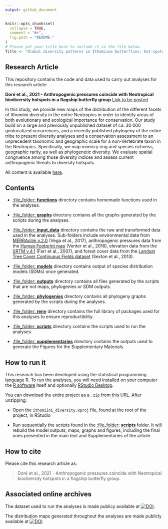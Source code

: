 ```yaml
---
output: github_document
---
```


<!-- README.md is generated from README.Rmd. Please edit that file -->

```r
knitr::opts_chunk$set(
  collapse = TRUE,
  comment = "#>",
  fig.path = "README-"
)
# Please put your title here to include it in the file below.
Title <- "Global diversity patterns in Ithomiine butterflies: hot-spots and threats from anthropogenic pressures"
```

## Research Article

This repository contains the code and data used to carry out analyses for this research article:

__Doré et al., 2021 - Anthropogenic pressures coincide with Neotropical biodiversity hotspots in a flagship butterfly group__ [Link to be posted]()

  In this study, we provide new maps of the distribution of the different facets of Ithomiini diversity in the entire Neotropics in order to identify areas of both evolutionary and ecological importance for conservation. Our study build on a large and previously unpublished dataset of ca. 30 000 geolocalized occurrences, and a recently published phylogeny of the entire tribe to present diversity analyses and a conservation assessment to an unprecedent taxonomic and geographic scale for a non-Vertebrate taxon in the Neotropics. Specifically, we map mimicry ring and species richness, geographic rarity, as well as phylogenetic diversity. We evaluate spatial congruence among those diversity indices and assess current anthropogenic threats to diversity hotspots.  

All content is available [here](https://github.com/MaelDore/ithomiini_diversity).


## Contents

 - [:file\_folder: **functions**](functions/) directory contains homemade functions used in the analyses.
 
 - [:file\_folder: **graphs**](graphs/) directory contains all the graphs generated by the scripts during the analyses.
  
 - [:file\_folder: **input_data**](input_data/) directory contains the raw and transformed data used in the analyses. Sub-folders include environmental data from [MERRAclim v.2.0](https://doi.org/10.5061/dryad.s2v81) (Vega et al., 2017), anthropogenic pressures data from the [Human Footprint map](https://doi.org/10.1038/ncomms12558) (Venter et al., 2016), elevation data from the [SRTM v.4.1](http://srtm.csi.cgiar.org) (Farr et al., 2007), and forest cover data from the [Landsat Tree Cover Continuous Fields dataset](https://developers.google.com/earth-engine/datasets/catalog/NASA_MEASURES_GFCC_TC_v3) (Sexton et al., 2013).
   
 - [:file\_folder: **models**](models/) directory contains output of species distribution models (SDMs) once generated.

 - [:file\_folder: **outputs**](outputs/) directory contains all files generated by the scripts that are not maps, phylogenies or SDM outputs.
 
 - [:file\_folder: **phylogenies**](phylogenies/) directory contains all phylogeny graphs generated by the scripts during the analyses.

 - [:file\_folder: **renv**](renv/) directory contains the full library of packages used for this analyses to ensure reproductibility.
   
 - [:file\_folder: **scripts**](scripts/) directory contains the scripts used to run the analyses 
 
 - [:file\_folder: **supplementaries**](supplementaries/) directory contains the outputs used to generate the Figures for the Supplementary Materials 
  

## How to run it

This research has been developed using the statistical programming
language R. To run the analyses, you will need
installed on your computer the [R software](https://cloud.r-project.org/)
itself and optionally [RStudio Desktop](https://rstudio.com/products/rstudio/download/).

You can download the entire project as a `.zip` from [this URL](/archive/master.zip). After unzipping:
  
  - Open the `ithomiini_diversity.Rproj` file, found at the root of the project, in RStudio

  - Run sequentially the scripts found in the [:file\_folder: **scripts**](scripts/) folder. It will rebuild the model outputs, maps, graphs and figures, including the final ones presented in the main text and Supplementaries of the article.


## How to cite

Please cite this research article as:
  
> Doré et al., 2021 - Anthropogenic pressures coincide with Neotropical biodiversity hotspots in a flagship butterfly group.


## Associated online archives

The dataset used to run the analyses is made publicy available at [![DOI](https://zenodo.org/badge/DOI/10.5281/zenodo.4696055.svg)](https://doi.org/10.5281/zenodo.4696055).

The distribution maps generated throughout the analyses are made publicly available at  [![DOI](https://zenodo.org/badge/DOI/10.5281/zenodo.4673446.svg)](https://doi.org/10.5281/zenodo.4673446)

